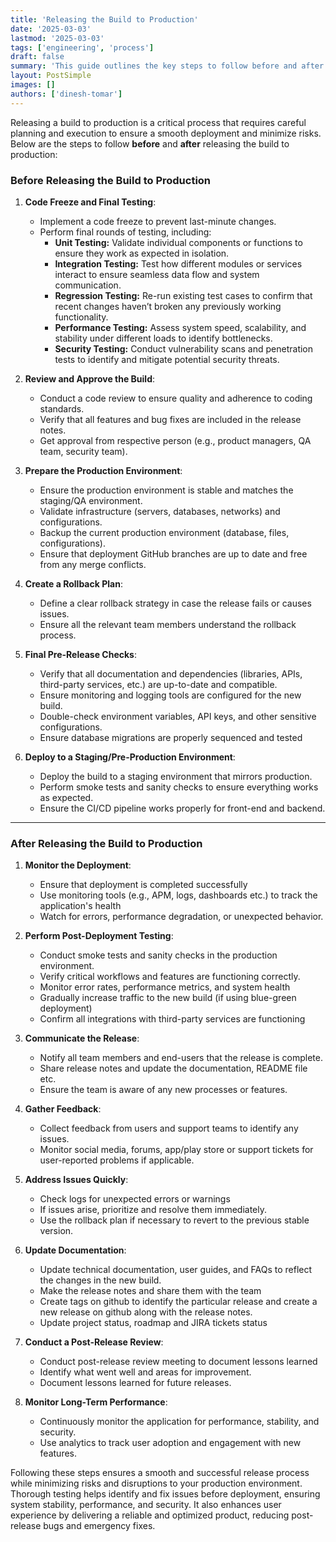```yaml
---
title: 'Releasing the Build to Production'
date: '2025-03-03'
lastmod: '2025-03-03'
tags: ['engineering', 'process']
draft: false
summary: 'This guide outlines the key steps to follow before and after releasing a build to production.'
layout: PostSimple
images: []
authors: ['dinesh-tomar']
---
```


Releasing a build to production is a critical process that requires careful planning and execution to ensure a smooth deployment and minimize risks. Below are the steps to follow **before** and **after** releasing the build to production:

### **Before Releasing the Build to Production**

1. **Code Freeze and Final Testing**:

   - Implement a code freeze to prevent last-minute changes.
   - Perform final rounds of testing, including:
     - **Unit Testing:** Validate individual components or functions to ensure they work as expected in isolation.
     - **Integration Testing:** Test how different modules or services interact to ensure seamless data flow and system communication.
     - **Regression Testing:** Re-run existing test cases to confirm that recent changes haven’t broken any previously working functionality.
     - **Performance Testing:** Assess system speed, scalability, and stability under different loads to identify bottlenecks.
     - **Security Testing:** Conduct vulnerability scans and penetration tests to identify and mitigate potential security threats.

2. **Review and Approve the Build**:

   - Conduct a code review to ensure quality and adherence to coding standards.
   - Verify that all features and bug fixes are included in the release notes.
   - Get approval from respective person (e.g., product managers, QA team, security team).

3. **Prepare the Production Environment**:

   - Ensure the production environment is stable and matches the staging/QA environment.
   - Validate infrastructure (servers, databases, networks) and configurations.
   - Backup the current production environment (database, files, configurations).
   - Ensure that deployment GitHub branches are up to date and free from any merge conflicts.

4. **Create a Rollback Plan**:

   - Define a clear rollback strategy in case the release fails or causes issues.
   - Ensure all the relevant team members understand the rollback process.

5. **Final Pre-Release Checks**:

   - Verify that all documentation and dependencies (libraries, APIs, third-party services, etc.) are up-to-date and compatible.
   - Ensure monitoring and logging tools are configured for the new build.
   - Double-check environment variables, API keys, and other sensitive configurations.
   - Ensure database migrations are properly sequenced and tested

6. **Deploy to a Staging/Pre-Production Environment**:
   - Deploy the build to a staging environment that mirrors production.
   - Perform smoke tests and sanity checks to ensure everything works as expected.
   - Ensure the CI/CD pipeline works properly for front-end and backend.

---

### **After Releasing the Build to Production**

1. **Monitor the Deployment**:

   - Ensure that deployment is completed successfully
   - Use monitoring tools (e.g., APM, logs, dashboards etc.) to track the application's health
   - Watch for errors, performance degradation, or unexpected behavior.

2. **Perform Post-Deployment Testing**:

   - Conduct smoke tests and sanity checks in the production environment.
   - Verify critical workflows and features are functioning correctly.
   - Monitor error rates, performance metrics, and system health
   - Gradually increase traffic to the new build (if using blue-green deployment)
   - Confirm all integrations with third-party services are functioning

3. **Communicate the Release**:

   - Notify all team members and end-users that the release is complete.
   - Share release notes and update the documentation, README file etc.
   - Ensure the team is aware of any new processes or features.

4. **Gather Feedback**:

   - Collect feedback from users and support teams to identify any issues.
   - Monitor social media, forums, app/play store or support tickets for user-reported problems if applicable.

5. **Address Issues Quickly**:

   - Check logs for unexpected errors or warnings
   - If issues arise, prioritize and resolve them immediately.
   - Use the rollback plan if necessary to revert to the previous stable version.

6. **Update Documentation**:

   - Update technical documentation, user guides, and FAQs to reflect the changes in the new build.
   - Make the release notes and share them with the team
   - Create tags on github to identify the particular release and create a new release on github along with the release notes.
   - Update project status, roadmap and JIRA tickets status

7. **Conduct a Post-Release Review**:

   - Conduct post-release review meeting to document lessons learned
   - Identify what went well and areas for improvement.
   - Document lessons learned for future releases.

8. **Monitor Long-Term Performance**:
   - Continuously monitor the application for performance, stability, and security.
   - Use analytics to track user adoption and engagement with new features.

Following these steps ensures a smooth and successful release process while minimizing risks and disruptions to your production environment. Thorough testing helps identify and fix issues before deployment, ensuring system stability, performance, and security. It also enhances user experience by delivering a reliable and optimized product, reducing post-release bugs and emergency fixes.
